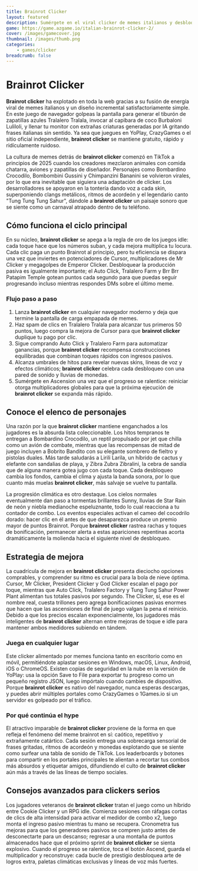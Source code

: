 ```yaml
---
title: Brainrot Clicker
layout: featured
description: Sumérgete en el viral clicker de memes italianos y desbloquea cada personaje caótico
game: https://game.azgame.io/italian-brainrot-clicker-2/
cover: /images/gamecover.jpg
thumbnail: /images/thumb.png
categories:
    - games/clicker
breadcrumb: false
---
```



# Brainrot Clicker

**Brainrot clicker** ha explotado en toda la web gracias a su fusión de energía viral de memes italianos y un diseño incremental satisfactoriamente simple. En este juego de navegador golpeas la pantalla para generar el tiburón de zapatillas azules Tralalero Tralala, invocar al capibara de coco Burbaloni Luliloli, y llenar tu monitor con extrañas criaturas generadas por IA gritando frases italianas sin sentido. Ya sea que juegues en YoPlay, CrazyGames o el sitio oficial independiente, **brainrot clicker** se mantiene gratuito, rápido y ridículamente ruidoso.

La cultura de memes detrás de **brainrot clicker** comenzó en TikTok a principios de 2025 cuando los creadores mezclaron animales con comida chatarra, aviones y zapatillas de diseñador. Personajes como Bombardino Crocodilo, Bombombini Gussini y Chimpanzini Bananini se volvieron virales, por lo que era inevitable que siguiera una adaptación de clicker. Los desarrolladores se apoyaron en la tontería dando voz a cada skin, superponiendo clangs metálicos, ritmos de acordeón y el legendario canto "Tung Tung Tung Sahur", dándole a **brainrot clicker** un paisaje sonoro que se siente como un carnaval atrapado dentro de tu teléfono.

## Cómo funciona el ciclo principal

En su núcleo, **brainrot clicker** se apega a la regla de oro de los juegos idle: cada toque hace que los números suban, y cada mejora multiplica tu locura. Cada clic paga un punto Brainrot al principio, pero tu eficiencia se dispara una vez que inviertes en potenciadores de Cursor, multiplicadores de Mr Clicker y megagolpes de Emperor Clicker. Desbloquear la producción pasiva es igualmente importante; el Auto Click, Tralalero Farm y Brr Brr Patapim Temple gotean puntos cada segundo para que puedas seguir progresando incluso mientras respondes DMs sobre el último meme.

### Flujo paso a paso

1. Lanza **brainrot clicker** en cualquier navegador moderno y deja que termine la pantalla de carga empapada de memes.
2. Haz spam de clics en Tralalero Tralala para alcanzar tus primeros 50 puntos, luego compra la mejora de Cursor para que **brainrot clicker** duplique tu pago por clic.
3. Sigue comprando Auto Click y Tralalero Farm para automatizar ganancias, porque **brainrot clicker** recompensa construcciones equilibradas que combinan toques rápidos con ingresos pasivos.
4. Alcanza umbrales de hitos para revelar nuevas skins, líneas de voz y efectos climáticos; **brainrot clicker** celebra cada desbloqueo con una pared de sonido y lluvias de monedas.
5. Sumérgete en Ascension una vez que el progreso se ralentice: reiniciar otorga multiplicadores globales para que la próxima ejecución de **brainrot clicker** se expanda más rápido.

## Conoce el elenco de personajes

Una razón por la que **brainrot clicker** mantiene enganchados a los jugadores es la absurda lista coleccionable. Los hitos tempranos te entregan a Bombardino Crocodilo, un reptil propulsado por jet que chilla como un avión de combate, mientras que las recompensas de mitad de juego incluyen a Bobrito Bandito con su elegante sombrero de fieltro y pistolas duales. Más tarde saludarás a Lirili Larila, un híbrido de cactus y elefante con sandalias de playa, y Zibra Zubra Zibralini, la cebra de sandía que de alguna manera gotea jugo con cada toque. Cada desbloqueo cambia los fondos, cambia el clima y ajusta la banda sonora, por lo que cuanto más muelas **brainrot clicker**, más salvaje se vuelve tu pantalla.

La progresión climática es otro destaque. Los cielos normales eventualmente dan paso a tormentas brillantes Sunny, lluvias de Star Rain de neón y niebla medianoche espeluznante, todo lo cual reacciona a tu contador de combo. Los eventos especiales activan el cameo del cocodrilo dorado: hacer clic en él antes de que desaparezca produce un premio mayor de puntos Brainrot. Porque **brainrot clicker** rastrea rachas y toques de bonificación, permanecer alerta a estas apariciones repentinas acorta dramáticamente la molienda hacia el siguiente nivel de desbloqueo.

## Estrategia de mejora

La cuadrícula de mejora en **brainrot clicker** presenta dieciocho opciones comprables, y comprender su ritmo es crucial para la bola de nieve óptima. Cursor, Mr Clicker, President Clicker y God Clicker escalan el pago por toque, mientras que Auto Click, Tralalero Factory y Tung Tung Sahur Power Plant alimentan tus totales pasivos por segundo. The Clicker, sí, ese es el nombre real, cuesta trillones pero agrega bonificaciones pasivas enormes que hacen que las ascensiones de final de juego valgan la pena el reinicio. Debido a que los precios escalan exponencialmente, los jugadores más inteligentes de **brainrot clicker** alternan entre mejoras de toque e idle para mantener ambos medidores subiendo en tándem.

### Juega en cualquier lugar

Este clicker alimentado por memes funciona tanto en escritorio como en móvil, permitiéndote aplastar sesiones en Windows, macOS, Linux, Android, iOS o ChromeOS. Existen copias de seguridad en la nube en la versión de YoPlay: usa la opción Save to File para exportar tu progreso como un pequeño registro JSON, luego impórtalo cuando cambies de dispositivo. Porque **brainrot clicker** es nativo del navegador, nunca esperas descargas, y puedes abrir múltiples portales como CrazyGames o 1Games.io si un servidor es golpeado por el tráfico.

### Por qué continúa el hype

El atractivo imparable de **brainrot clicker** proviene de la forma en que refleja el fenómeno del meme brainrot en sí: caótico, repetitivo y extrañamente catártico. Cada sesión entrega una sobrecarga sensorial de frases gritadas, ritmos de acordeón y monedas explotando que se siente como surfear una tabla de sonido de TikTok. Los leaderboards y botones para compartir en los portales principales te alientan a recortar tus combos más absurdos y etiquetar amigos, difundiendo el culto de **brainrot clicker** aún más a través de las líneas de tiempo sociales.

## Consejos avanzados para clickers serios

Los jugadores veteranos de **brainrot clicker** tratan el juego como un híbrido entre Cookie Clicker y un RPG idle. Comienza sesiones con ráfagas cortas de clics de alta intensidad para activar el medidor de combo x2, luego monta el ingreso pasivo mientras tu mano se recupera. Cronometra tus mejoras para que los generadores pasivos se compren justo antes de desconectarte para un descanso; regresar a una montaña de puntos almacenados hace que el próximo sprint de **brainrot clicker** se sienta explosivo. Cuando el progreso se ralentice, toca el botón Ascend, guarda el multiplicador y reconstruye: cada bucle de prestigio desbloquea arte de logros extra, paletas climáticas exclusivas y líneas de voz más fuertes.
